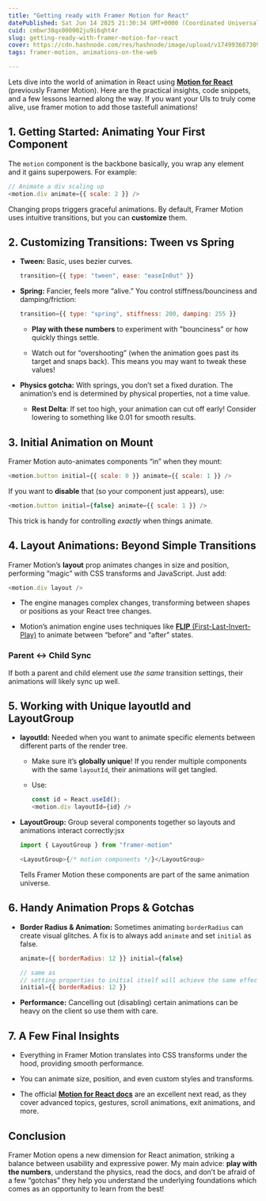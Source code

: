 ```yaml
---
title: "Getting ready with Framer Motion for React"
datePublished: Sat Jun 14 2025 21:30:34 GMT+0000 (Coordinated Universal Time)
cuid: cmbwr38qx000002ju9i6qht4r
slug: getting-ready-with-framer-motion-for-react
cover: https://cdn.hashnode.com/res/hashnode/image/upload/v1749936073099/5aec6bcb-4054-443d-ada8-711f41ac3a3b.png
tags: framer-motion, animations-on-the-web

---
```


Lets dive into the world of animation in React using [**Motion for React**](https://motion.dev/docs/react-quick-start) (previously Framer Motion). Here are the practical insights, code snippets, and a few lessons learned along the way. If you want your UIs to truly come alive, use framer motion to add those tastefull animations!

## **1\. Getting Started: Animating Your First Component**

The `motion` component is the backbone basically, you wrap any element and it gains superpowers. For example:

```javascript
// Animate a div scaling up
<motion.div animate={{ scale: 2 }} />
```

Changing props triggers graceful animations. By default, Framer Motion uses intuitive transitions, but you can **customize** them.

## **2\. Customizing Transitions: Tween vs Spring**

* **Tween:** Basic, uses bezier curves.
    
    ```javascript
    transition={{ type: "tween", ease: "easeInOut" }}
    ```
    
* **Spring:** Fancier, feels more “alive.” You control stiffness/bounciness and damping/friction:
    
    ```javascript
    transition={{ type: "spring", stiffness: 200, damping: 255 }}
    ```
    
    * **Play with these numbers** to experiment with "bounciness" or how quickly things settle.
        
    * Watch out for “overshooting” (when the animation goes past its target and snaps back). This means you may want to tweak these values!
        
* **Physics gotcha:** With springs, you don’t set a fixed duration. The animation’s end is determined by physical properties, not a time value.
    
    * **Rest Delta**: If set too high, your animation can cut off early! Consider lowering to something like 0.01 for smooth results.
        

## **3\. Initial Animation on Mount**

Framer Motion auto-animates components “in” when they mount:

```javascript
<motion.button initial={{ scale: 0 }} animate={{ scale: 1 }} />
```

If you want to **disable** that (so your component just appears), use:

```javascript
<motion.button initial={false} animate={{ scale: 1 }} />
```

This trick is handy for controlling *exactly* when things animate.

## **4\. Layout Animations: Beyond Simple Transitions**

Framer Motion’s **layout** prop animates changes in size and position, performing “magic” with CSS transforms and JavaScript. Just add:

```javascript
<motion.div layout />
```

* The engine manages complex changes, transforming between shapes or positions as your React tree changes.
    
* Motion’s animation engine uses techniques like [**FLIP** (First-Last-Invert-Play)](https://css-tricks.com/animating-layouts-with-the-flip-technique/) to animate between “before” and “after” states.
    

### **Parent ↔️ Child Sync**

If both a parent and child element use *the same* transition settings, their animations will likely sync up well.

## **5\. Working with Unique layoutId and LayoutGroup**

* **layoutId:** Needed when you want to animate specific elements between different parts of the render tree.
    
    * Make sure it’s **globally unique**! If you render multiple components with the same `layoutId`, their animations will get tangled.
        
    * Use:
        
        ```javascript
        const id = React.useId();
        <motion.div layoutId={id} />
        ```
        
* **LayoutGroup:** Group several components together so layouts and animations interact correctly:jsx
    
    ```javascript
    import { LayoutGroup } from "framer-motion"
    
    <LayoutGroup>{/* motion components */}</LayoutGroup>
    ```
    
    Tells Framer Motion these components are part of the same animation universe.
    

## **6\. Handy Animation Props & Gotchas**

* **Border Radius & Animation:** Sometimes animating `borderRadius` can create visual glitches. A fix is to always add `animate` and set `initial` as false.
    
    ```javascript
    animate={{ borderRadius: 12 }} initial={false}
    
    // same as
    // setting properties to initial itself will achieve the same effect
    initial={{ borderRadius: 12 }}
    ```
    
* **Performance:** Cancelling out (disabling) certain animations can be heavy on the client so use them with care.
    

## **7\. A Few Final Insights**

* Everything in Framer Motion translates into CSS transforms under the hood, providing smooth performance.
    
* You can animate size, position, and even custom styles and transforms.
    
* The official [**Motion for React docs**](https://motion.dev/docs/react-quick-start) are an excellent next read, as they cover advanced topics, gestures, scroll animations, exit animations, and more.
    

## **Conclusion**

Framer Motion opens a new dimension for React animation, striking a balance between usability and expressive power. My main advice: **play with the numbers**, understand the physics, read the docs, and don’t be afraid of a few “gotchas” they help you understand the underlying foundations which comes as an opportunity to learn from the best!